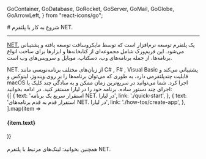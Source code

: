 
  GoContainer,
  GoDatabase,
  GoRocket,
  GoServer,
  GoMail,
  GoGlobe,
  GoArrowLeft,
} from "react-icons/go";


<Layout>
<Head>
<title>مستندات شروع به کار با NET. - لیارا</title>
<meta property="og:title" content="مستندات خدمات رایانش ابری لیارا" />
<meta property="og:description" content="مستندات شروع به کار با پلتفرم دات‌نت در لیارا"  />
</Head>
# شروع به کار با پلتفرم NET.
<hr className="mb-2" />

<a href="https://dotnet.microsoft.com/en-us/" className="text-[#2196f3] ">NET.</a> یک پلتفرم توسعه نرم‌افزار است که توسط مایکروسافت توسعه یافته و پشتیبانی می‌شود. این فریم‌ورک شامل مجموعه‌ای از کتابخانه‌ها و ابزارها برای ساخت انواع برنامه‌ها، از جمله برنامه‌های وب، دسکتاپ، موبایل و سرویس‌های وب است.
<div className="h-2" />
NET. از زبان‌های مختلف برنامه‌نویسی مانند C# , F# , Visual Basic پشتیبانی می‌کند و قابلیت چندپلتفرمی دارد، به طوری که می‌توان برنامه‌ها را بر روی ویندوز، لینوکس و macOS اجرا کرد.
شما می‌توانید در سریع‌ترین زمان ممکن و به سادگی چند کلیک یا اجرای چند دستور ساده، برنامه خود را در لیارا مستقر کنید. در ادامه بخوانید:

<br />

<div className="grid md:grid-cols-2 gap-4">
            {[
    {
      text: 'استقرار سریع یک برنامه NET. در لیارا',
      link: './quick-start',
    },
    {
      text: 'استقرار قدم به قدم برنامه‌های NET. در لیارا',
      link: './how-tos/create-app',
    },
  ].map(item =>
              <Link href={item.link}>
                <Card className="flex cursor-pointer w-full items-center justify-between">
                  <div className="flex items-center gap-3">
                    <h4>
                      {item.text}
                    </h4>
                  </div>
                  <GoArrowLeft className="ml-1" />
                </Card>
              </Link>
            )}
          </div>

<br />

<Alert variant="success">
همچنین بخوانید:
<Link href='./related-links' className="text-[#2196f3] ">
 لینک‌های مرتبط با پلتفرم NET.
</Link>
</Alert>
<br />

</Layout>